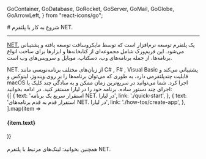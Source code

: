 
  GoContainer,
  GoDatabase,
  GoRocket,
  GoServer,
  GoMail,
  GoGlobe,
  GoArrowLeft,
} from "react-icons/go";


<Layout>
<Head>
<title>مستندات شروع به کار با NET. - لیارا</title>
<meta property="og:title" content="مستندات خدمات رایانش ابری لیارا" />
<meta property="og:description" content="مستندات شروع به کار با پلتفرم دات‌نت در لیارا"  />
</Head>
# شروع به کار با پلتفرم NET.
<hr className="mb-2" />

<a href="https://dotnet.microsoft.com/en-us/" className="text-[#2196f3] ">NET.</a> یک پلتفرم توسعه نرم‌افزار است که توسط مایکروسافت توسعه یافته و پشتیبانی می‌شود. این فریم‌ورک شامل مجموعه‌ای از کتابخانه‌ها و ابزارها برای ساخت انواع برنامه‌ها، از جمله برنامه‌های وب، دسکتاپ، موبایل و سرویس‌های وب است.
<div className="h-2" />
NET. از زبان‌های مختلف برنامه‌نویسی مانند C# , F# , Visual Basic پشتیبانی می‌کند و قابلیت چندپلتفرمی دارد، به طوری که می‌توان برنامه‌ها را بر روی ویندوز، لینوکس و macOS اجرا کرد.
شما می‌توانید در سریع‌ترین زمان ممکن و به سادگی چند کلیک یا اجرای چند دستور ساده، برنامه خود را در لیارا مستقر کنید. در ادامه بخوانید:

<br />

<div className="grid md:grid-cols-2 gap-4">
            {[
    {
      text: 'استقرار سریع یک برنامه NET. در لیارا',
      link: './quick-start',
    },
    {
      text: 'استقرار قدم به قدم برنامه‌های NET. در لیارا',
      link: './how-tos/create-app',
    },
  ].map(item =>
              <Link href={item.link}>
                <Card className="flex cursor-pointer w-full items-center justify-between">
                  <div className="flex items-center gap-3">
                    <h4>
                      {item.text}
                    </h4>
                  </div>
                  <GoArrowLeft className="ml-1" />
                </Card>
              </Link>
            )}
          </div>

<br />

<Alert variant="success">
همچنین بخوانید:
<Link href='./related-links' className="text-[#2196f3] ">
 لینک‌های مرتبط با پلتفرم NET.
</Link>
</Alert>
<br />

</Layout>